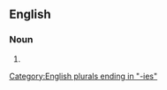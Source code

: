 ==English==

===Noun===
{{head|en|noun form}}

# {{plural of|en|inadequacy}}

[[Category:English plurals ending in "-ies"]]